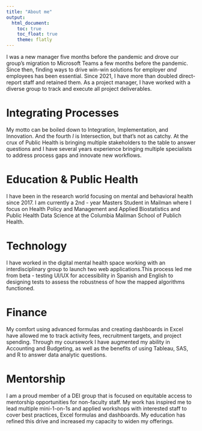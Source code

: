```yaml
---
title: "About me"
output: 
  html_document:
    toc: true
    toc_float: true
    theme: flatly
---
```




I was a new manager five months before the pandemic and drove our group's migration to Microsoft Teams a few months before the pandemic. Since then, finding ways to drive win-win solutions for employer _and_ employees has been essential. Since 2021, I have more than doubled direct-report staff and retained them. As a project manager, I have worked with a diverse group to track and execute all project deliverables. 

# Integrating Processes 

My motto can be boiled down to Integration, Implementation, and Innovation. And the fourth _I_ is Intersection, but that's not as catchy. At the crux of Public Health is bringing multiple stakeholders to the table to answer questions and I have several years experience bringing multiple specialists to address process gaps and innovate new workflows. 


# Education & Public Health

I have been in the research world focusing on mental and behavioral health since 2017. I am currently a 2nd - year Masters Student in Mailman where I focus on Health Policy and Management and Applied Biostatistics and Public Health Data Science at the Columbia Mailman School of Publich Health.


# Technology

I have worked in the digital mental health space working with an interdisciplinary group to launch two web applications.This process led me from beta - testing UI/UX for accessibility in Spanish and English to designing tests to assess the robustness of how the mapped algorithms functioned.


# Finance

My comfort using advanced formulas and creating dashboards in Excel have allowed me to track activity fees, recruitment targets, and project spending. Through my coursework I have augmented my ability in Accounting and Budgeting, as well as the benefits of using Tableau, SAS, and R to answer data analytic questions.

# Mentorship 

I am a proud member of a DEI group that is focused on equitable access to mentorship opportunities for non-faculty staff. My work has inspired me to lead multiple mini-1-on-1s and applied workshops with interested staff to cover best practices, Excel formulas and dashboards. My education has refined this drive and increased my capacity to widen my offerings.
